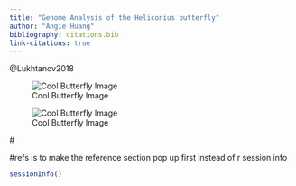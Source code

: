 ```yaml
---
title: "Genome Analysis of the Heliconius butterfly"
author: "Angie Huang"
bibliography: citations.bib
link-citations: true
---
```


@Lukhtanov2018

![Cool Butterfly Image](images/shutterstock_560609749-scaled.jpg)

![Cool Butterfly Image](images/d7hftxdivxxvm.cloudfront.jpg)

::: {#refs}
:::  
#<div id="refs"></div>
#refs is to make the reference section pop up first instead of r session info 

```r
sessionInfo()
```
